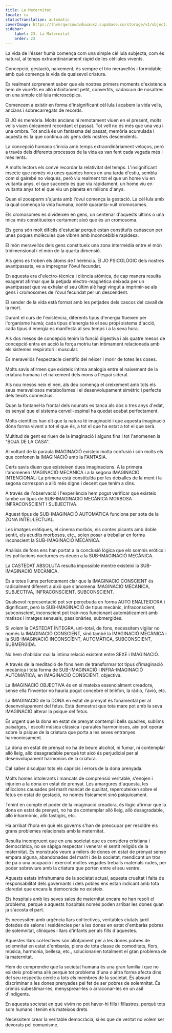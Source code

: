 ```yaml
---
title: La Maternitat
locale: ca
statusTranslation: automatic
coverImage: https://lhvmrqwrcowdvduuaukz.supabase.co/storage/v1/object/public/strapi-uploads/small_cover-educacion-fundamental.webp-2d51a7828a2b1309555be27f7e2a61a0.webp
sidebar:
    label: 23. La Maternitat
    order: 23
---
```

La vida de l'ésser humà comença com una simple cèl·lula subjecta, com és natural, al temps extraordinàriament ràpid de les cèl·lules vivents.

Concepció, gestació, naixement, és sempre el trio meravellós i formidable amb què comença la vida de qualsevol criatura.

És realment sorprenent saber que els nostres primers moments d'existència hem de viure'ls en allò infinitament petit, convertits, cadascun de nosaltres en una simple cèl·lula microscòpica.

Comencem a existir en forma d'insignificant cèl·lula i acabem la vida vells, ancians i sobrecarregats de records.

El JO és memòria. Molts ancians ni remotament viuen en el present, molts vells viuen únicament recordant el passat. Tot vell no és més que una veu i una ombra. Tot ancià és un fantasma del passat, memòria acumulada i aquesta és la que continua als gens dels nostres descendents.

La concepció humana s'inicia amb temps extraordinàriament veloços, però a través dels diferents processos de la vida es van fent cada vegada més i més lents.

A molts lectors els convé recordar la relativitat del temps. L'insignificant insecte que només viu unes quantes hores en una tarda d'estiu, sembla com si gairebé no visqués, però viu realment tot el que un home viu en vuitanta anys, el que succeeix és que viu ràpidament, un home viu en vuitanta anys tot el que viu un planeta en milions d'anys.

Quan el zoosperm s'ajunta amb l'òvul comença la gestació. La cèl·lula amb la qual comença la vida humana, conté quaranta-vuit cromosomes.

Els cromosomes es divideixen en gens, un centenar d'aquests últims o una mica més constitueixen certament això que és un cromosoma.

Els gens són molt difícils d'estudiar perquè estan constituïts cadascun per unes poques molècules que vibren amb inconcebible rapidesa.

El món meravellós dels gens constitueix una zona intermèdia entre el món tridimensional i el món de la quarta dimensió.

Als gens es troben els àtoms de l'herència. El JO PSICOLÒGIC dels nostres avantpassats, ve a impregnar l'òvul fecundat.

En aquesta era d'electro-tècnica i ciència atòmica, de cap manera resulta exagerat afirmar que la petjada electro-magnètica deixada per un avantpassat que va exhalar el seu últim alè hagi vingut a imprimir-se als gens i cromosomes de l'òvul fecundat per un descendent.

El sender de la vida està format amb les petjades dels cascos del cavall de la mort.

Durant el curs de l'existència, diferents tipus d'energia flueixen per l'organisme humà; cada tipus d'energia té el seu propi sistema d'acció, cada tipus d'energia es manifesta al seu temps i a la seva hora.

Als dos mesos de concepció tenim la funció digestiva i als quatre mesos de concepció entra en acció la força motriu tan íntimament relacionada amb els sistemes respiratori i muscular.

És meravellós l'espectacle científic del néixer i morir de totes les coses.

Molts savis afirmen que existeix íntima analogia entre el naixement de la criatura humana i el naixement dels mons a l'espai sideral.

Als nou mesos neix el nen, als deu comença el creixement amb tots els seus meravellosos metabolismes i el desenvolupament simètric i perfecte dels teixits connectius.

Quan la fontanel·la frontal dels nounats es tanca als dos o tres anys d'edat, és senyal que el sistema cervell-espinal ha quedat acabat perfectament.

Molts científics han dit que la natura té imaginació i que aquesta imaginació dóna forma vivent a tot el que és, a tot el que ha estat a tot el que serà.

Multitud de gent es riuen de la imaginació i alguns fins i tot l'anomenen la "BOJA DE LA CASA".

Al voltant de la paraula IMAGINACIÓ existeix molta confusió i són molts els que confonen la IMAGINACIÓ amb la FANTASIA.

Certs savis diuen que existeixen dues imaginacions. A la primera l'anomenen IMAGINACIÓ MECÀNICA i a la segona IMAGINACIÓ INTENCIONAL: La primera està constituïda per les deixalles de la ment i la segona correspon a allò més digne i decent que tenim a dins.

A través de l'observació i l'experiència hem pogut verificar que existeix també un tipus de SUB-IMAGINACIÓ MECÀNICA MORBOSA INFRACONSCIENT I SUBJECTIVA.

Aquest tipus de SUB-IMAGINACIÓ AUTOMÀTICA funciona per sota de la ZONA INTEL·LECTUAL.

Les imatges eròtiques, el cinema morbós, els contes picants amb doble sentit, els acudits morbosos, etc., solen posar a treballar en forma inconscient la SUB-IMAGINACIÓ MECÀNICA.

Anàlisis de fons ens han portat a la conclusió lògica que els somnis eròtics i les pol·lucions nocturnes es deuen a la SUB-IMAGINACIÓ MECÀNICA.

La CASTEDAT ABSOLUTA resulta impossible mentre existeixi la SUB-IMAGINACIÓ MECÀNICA.

És a totes llums perfectament clar que la IMAGINACIÓ CONSCIENT és radicalment diferent a això que s'anomena IMAGINACIÓ MECÀNICA, SUBJECTIVA, INFRACONSCIENT. SUBCONSCIENT.

Qualsevol representació pot ser percebuda en forma AUTO ENALTEIDORA i dignificant, però la SUB-IMAGINACIÓ de tipus mecànic, infraconscient, subconscient, inconscient pot trair-nos funcionant automàticament amb matisos i imatges sensuals, passionàries, submergides.

Si volem la CASTEDAT ÍNTEGRA, uni-total, de fons, necessitem vigilar no només la IMAGINACIÓ CONSCIENT, sinó també la IMAGINACIÓ MECÀNICA i la SUB-IMAGINACIÓ INCONSCÍENT, AUTOMÀTICA, SUBCONSCIENT, SUBMERGIDA.

No hem d'oblidar mai la íntima relació existent entre SEXE i IMAGINACIÓ.

A través de la meditació de fons hem de transformar tot tipus d'imaginació mecànica i tota forma de SUB-IMAGINACIÓ i INFRA-IMAGINACIÓ AUTOMÀTICA, en IMAGINACIÓ CONSCIENT, objectiva.

La IMAGINACIÓ OBJECTIVA és en si mateixa essencialment creadora, sense ella l'inventor no hauria pogut concebre el telèfon, la ràdio, l'avió, etc.

La IMAGINACIÓ de la DONA en estat de prenyat és fonamental per al desenvolupament del fetus. Està demostrat que tota mare pot amb la seva IMAGINACIÓ alterar la psique del fetus.

És urgent que la dona en estat de prenyat contempli bells quadres, sublims paisatges, i escolti música clàssica i paraules harmonioses, així pot operar sobre la psique de la criatura que porta a les seves entranyes harmoniosament.

La dona en estat de prenyat no ha de beure alcohol, ni fumar, ni contemplar allò lleig, allò desagradable perquè tot això és perjudicial per al desenvolupament harmonios de la criatura.

Cal saber disculpar tots els capricis i errors de la dona prenyada.

Molts homes intolerants i mancats de comprensió veritable, s'enojen i injurien a la dona en estat de prenyat. Les amargures d'aquesta, les afliccions causades pel marit mancat de qualitat, repercuteixen sobre el fetus en estat de gestació, no només físicament sinó psíquicament.

Tenint en compte el poder de la imaginació creadora, és lògic afirmar que la dona en estat de prenyat, no ha de contemplar allò lleig, allò desagradable, allò inharmònic, allò fastigós, etc.

Ha arribat l'hora en què els governs s'han de preocupar per resoldre els grans problemes relacionats amb la maternitat.

Resulta incongruent que en una societat que es considera cristiana i democràtica, no se sàpiga respectar i venerar el sentit religiós de la maternitat. És monstruós veure a milers de dones en estat de prenyat sense empara alguna, abandonades del marit i de la societat, mendicant un tros de pa o una ocupació i exercint moltes vegades treballs materials rudes, per poder sobreviure amb la criatura que porten entre el seu ventre.

Aquests estats infrahumans de la societat actual, aquesta crueltat i falta de responsabilitat dels governants i dels pobles ens estan indicant amb tota claredat que encara la democràcia no existeix.

Els hospitals amb les seves sales de maternitat encara no han resolt el problema, perquè a aquests hospitals només poden arribar les dones quan ja s'acosta el part.

Es necessiten amb urgència llars col·lectives, veritables ciutats jardí dotades de salons i residències per a les dones en estat d'embaràs pobres de solemnitat, clíniques i llars d'infants per als fills d'aquestes.

Aquestes llars col·lectives són allotjament per a les dones pobres de solemnitat en estat d'embaràs, plens de tota classe de comoditats, flors, música, harmonia, bellesa, etc., solucionarien totalment el gran problema de la maternitat.

Hem de comprendre que la societat humana és una gran família i que no existeix problema aliè perquè tot problema d'una o altra forma afecta dins del seu respectiu cercle a tots els membres de la societat. És absurd discriminar a les dones prenyades pel fet de ser pobres de solemnitat. És crimós subestimar-les, menysprear-les o arraconar-les en un asil d'indigents.

En aquesta societat en què vivim no pot haver-hi fills i fillastres, perquè tots som humans i tenim els mateixos drets.

Necessitem crear la veritable democràcia, si és que de veritat no volem ser devorats pel comunisme.

